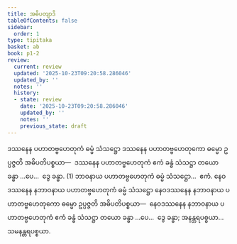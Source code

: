 ```yaml
---
title: အဓိပတျာဒိ
tableOfContents: false
sidebar:
  order: 1
type: tipitaka
basket: ab
book: p1-2
review:
  current: review
  updated: '2025-10-23T09:20:58.286046'
  updated_by: ''
  notes: ''
  history:
  - state: review
    date: '2025-10-23T09:20:58.286046'
    updated_by: ''
    notes: ''
    previous_state: draft
---
```



<ReviewStatus review={frontmatter.review} showDetails={true} />

<HypothesisAnnotation frontmatter={frontmatter} />

<DynamicBreadcrumb />

<Division number="67" book="p1-2" e="ch" v="37" p="209">

<Paragraph number="1251" book="p1-2">
ဒဿနေန ပဟာတဗ္ဗဟေတုကံ ဓမ္မံ သံသဋ္ဌော ဒဿနေန ပဟာတဗ္ဗဟေတုကော ဓမ္မော ဥပ္ပဇ္ဇတိ အဓိပတိပစ္စယာ—  ဒဿနေန ပဟာတဗ္ဗဟေတုကံ ဧကံ ခန္ဓံ သံသဋ္ဌာ တယော ခန္ဓာ …ပေ…  ဒွေ ခန္ဓာ. (1)
</Paragraph>

<Paragraph number="1252" book="p1-2">
ဘာဝနာယ ပဟာတဗ္ဗဟေတုကံ ဓမ္မံ သံသဋ္ဌော…  ဧကံ.
</Paragraph>

<Paragraph number="1253" book="p1-2">
နေဝဒဿနေန နဘာဝနာယ ပဟာတဗ္ဗဟေတုကံ ဓမ္မံ သံသဋ္ဌော နေဝဒဿနေန နဘာဝနာယ ပဟာတဗ္ဗဟေတုကော ဓမ္မော ဥပ္ပဇ္ဇတိ အဓိပတိပစ္စယာ—  နေဝဒဿနေန နဘာဝနာယ ပဟာတဗ္ဗဟေတုကံ ဧကံ ခန္ဓံ သံသဋ္ဌာ တယော ခန္ဓာ …ပေ…  ဒွေ ခန္ဓာ; အနန္တရပစ္စယာ…  သမနန္တရပစ္စယာ.
</Paragraph>
</Division>